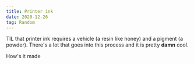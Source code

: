 ```yaml
---
title: Printer ink
date: 2020-12-26
tag: Random
---
```



TIL that printer ink requires a vehicle (a resin like honey) and a pigment (a powder).
There's a lot that goes into this process and it is pretty **damn** cool.

<TextLink href="https://youtu.be/Fypi6dAJB8E">How's it made</TextLink>
